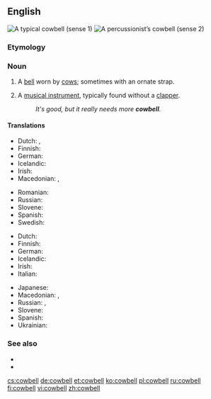 ==English==
[[Image:Cowbell-2.jpg|thumb|right|A typical cowbell (sense 1)]]
[[Image:Koebel.jpg|thumb|right|A percussionist’s cowbell (sense 2)]]
{{rfex|sound file, please}}
===Etymology===
{{compound|cow|bell}}

===Noun===
{{en-noun|~}}

# A [[bell]] worn by [[cow]]s; sometimes with an ornate strap.
# {{context|musical instruments|lang=en}} A [[musical instrument]], typically found without a [[clapper]].
#: ''It's good, but it really needs more '''cowbell'''.''

====Translations====
{{trans-top|bell worn by cows}}
* Dutch: {{t|nl|koeienbel|f}}, {{t|nl|koebel|f}}
* Finnish: {{t+|fi|lehmänkello}}
* German: {{t|de|Kuhglocke|f}}
* Icelandic: {{t|is|kúabjalla|f}}
* Irish: {{t|ga|clog eallaigh|m}}
* Macedonian: {{t|mk|клопотарец|m|tr=klopotárec}}, {{t|mk|прапорец|m|tr=práporec}}
{{trans-mid}}
* Romanian: {{t+|ro|talangă|f}}
* Russian: {{t|ru|коровий колокольчик|m|tr=koróvij kolokól’čik}}
* Slovene: {{t|sl|kravji zvonec|m}}
* Spanish: {{t|es|cencerro|m}}
* Swedish: {{t+|sv|koskälla|c}}
{{trans-bottom}}

{{trans-top|musical instrument}}
* Dutch: {{t|nl|koebel|f}}
* Finnish: {{t+|fi|lehmänkello}}
* German: {{t|de|Kuhglocke|f}}
* Icelandic: {{t|is|kúabjalla|f}}
* Irish: {{t|ga|clog eallaigh|m}}
* Italian: {{t+|it|campanaccio|m}}
{{trans-mid}}
* Japanese: {{t|ja|カウベル|tr=kauberu}}
* Macedonian: {{t|mk|клопотарец|m|tr=klopotárec}}, {{t|mk|прапорец|m|tr=práporec}}
* Russian: {{t+|ru|колоколец|m|tr=kolokólets}}, {{t|ru|сенсерро|n|tr=sensérro}}
* Slovene: {{t|sl|kravji zvonec|m}}
* Spanish: {{t|es|cencerro|m}}
* Ukrainian: {{t|uk|тронка|f|tr=tronka}}
{{trans-bottom}}

===See also===
* {{pedia}}
* {{pedia|More cowbell}}
[[cs:cowbell]]
[[de:cowbell]]
[[et:cowbell]]
[[ko:cowbell]]
[[pl:cowbell]]
[[ru:cowbell]]
[[fi:cowbell]]
[[vi:cowbell]]
[[zh:cowbell]]